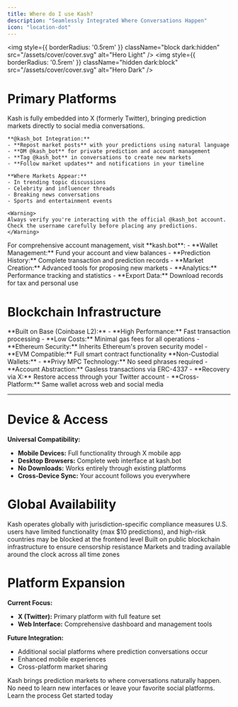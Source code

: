 ```yaml
---
title: Where do I use Kash?
description: "Seamlessly Integrated Where Conversations Happen"
icon: "location-dot"
---
```


<img
  style={{ borderRadius: '0.5rem' }}
  className="block dark:hidden"
  src="/assets/cover/cover.svg"
  alt="Hero Light"
/>
<img
  style={{ borderRadius: '0.5rem' }}
  className="hidden dark:block"
  src="/assets/cover/cover.svg"
  alt="Hero Dark"
/>

# Primary Platforms

<AccordionGroup>
  <Accordion title="X (Twitter) - Main Platform">
    Kash is fully embedded into X (formerly Twitter), bringing prediction markets directly to social media conversations.
    
    **@kash_bot Integration:**
    - **Repost market posts** with your predictions using natural language
    - **DM @kash_bot** for private prediction and account management
    - **Tag @kash_bot** in conversations to create new markets
    - **Follow market updates** and notifications in your timeline
    
    **Where Markets Appear:**
    - In trending topic discussions
    - Celebrity and influencer threads
    - Breaking news conversations
    - Sports and entertainment events
    
    <Warning>
    Always verify you're interacting with the official @kash_bot account. Check the username carefully before placing any predictions.
    </Warning>
  </Accordion>
  
  <Accordion title="Web Dashboard">
    For comprehensive account management, visit **kash.bot**:
    - **Wallet Management:** Fund your account and view balances
    - **Prediction History:** Complete transaction and prediction records
    - **Market Creation:** Advanced tools for proposing new markets
    - **Analytics:** Performance tracking and statistics
    - **Export Data:** Download records for tax and personal use
  </Accordion>
</AccordionGroup>

# Blockchain Infrastructure

<Tabs>
  <Tab title="Base Network">
    **Built on Base (Coinbase L2):**
    - **High Performance:** Fast transaction processing
    - **Low Costs:** Minimal gas fees for all operations
    - **Ethereum Security:** Inherits Ethereum's proven security model
    - **EVM Compatible:** Full smart contract functionality
  </Tab>
  
  <Tab title="Wallet Integration">
    **Non-Custodial Wallets:**
    - **Privy MPC Technology:** No seed phrases required
    - **Account Abstraction:** Gasless transactions via ERC-4337
    - **Recovery via X:** Restore access through your Twitter account
    - **Cross-Platform:** Same wallet across web and social media
  </Tab>
</Tabs>

---

# Device & Access

**Universal Compatibility:**
- **Mobile Devices:** Full functionality through X mobile app
- **Desktop Browsers:** Complete web interface at kash.bot
- **No Downloads:** Works entirely through existing platforms
- **Cross-Device Sync:** Your account follows you everywhere

# Global Availability

<Steps>
  <Step title="Worldwide Access">
    Kash operates globally with jurisdiction-specific compliance measures
  </Step>
  <Step title="Regulatory Compliance">
    U.S. users have limited functionality (max $10 predictions), and high-risk countries may be blocked at the frontend level
  </Step>
  <Step title="Decentralized Architecture">
    Built on public blockchain infrastructure to ensure censorship resistance
  </Step>
  <Step title="24/7 Operation">
    Markets and trading available around the clock across all time zones
  </Step>
</Steps>

# Platform Expansion

**Current Focus:**
- **X (Twitter):** Primary platform with full feature set
- **Web Interface:** Comprehensive dashboard and management tools

**Future Integration:**
- Additional social platforms where prediction conversations occur
- Enhanced mobile experiences
- Cross-platform market sharing

<Tip>
Kash brings prediction markets to where conversations naturally happen. No need to learn new interfaces or leave your favorite social platforms.
</Tip>

<CardGroup cols={2}>
  <Card
    title="How Kash Works"
    icon="compass"
    href="/pages/getting-started/quick-start/how-kash"
  >
    Learn the process
  </Card>
  <Card
    title="Create an Account"
    icon="user-plus"
    href="/pages/getting-started/guides/creating-an-account"
  >
    Get started today
  </Card>
</CardGroup>